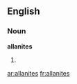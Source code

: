 ==English==

===Noun===
'''allanites'''

# {{plural of|[[allanite]]}}

[[ar:allanites]]
[[fr:allanites]]